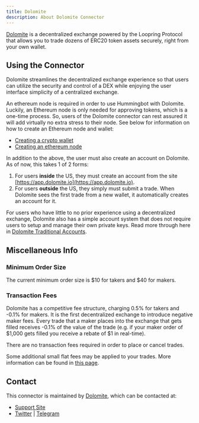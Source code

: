 ```yaml
---
title: Dolomite
description: About Dolomite Connector
---
```



[Dolomite](https://beta.dolomite.io/exchange) is a decentralized exchange powered by the Loopring Protocol that allows you to trade dozens of ERC20 token assets securely, right from your own wallet.

## Using the Connector

Dolomite streamlines the decentralized exchange experience so that users can utilize the security and control of a DEX while enjoying the user interface simplicity of a centralized exchange.

An ethereum node is required in order to use Hummingbot with Dolomite. Luckily, an Ethereum node is only needed for approving tokens, which is a one-time process. So, users of the Dolomite connector can rest assured it will add virtually no extra stress to their node. See below for information on how to create an Ethereum node and wallet:

- [Creating a crypto wallet](/operation/adv-command-ref/#setup-ethereum-wallet)
- [Creating an ethereum node](/operation/adv-command-ref/#setup-ethereum-nodes)

In addition to the above, the user must also create an account on Dolomite. As of now, this takes 1 of 2 forms:

1. For users **inside** the US, they must create an account from the site [https://app.dolomite.io](https://app.dolomite.io).
2. For users **outside** the US, they simply must submit a trade. When Dolomite sees the first trade from a new wallet, it automatically creates an account for it.

<Callout
  type="note"
  body="The above 2 criteria hold true for where _Hummingbot_ is running. For example, if you live _outside_ the US, but you are running Hummingbot from within the US in the cloud (IE AWS or Azure), you still must create an account. Please reach out to us if you face any problems doing so!"
/>

For users who have little to no prior experience using a decentralized exchange, Dolomite also has a simple account system that does not require users to setup and manage their own private keys. Read more through here in [Dolomite Traditional Accounts](https://dolomite.io/support/noncustodial-accounts).

## Miscellaneous Info

### Minimum Order Size

The current minimum order size is $10 for takers and $40 for makers.

### Transaction Fees

Dolomite has a competitive fee structure, charging 0.5% for takers and -0.1% for makers. It is the first decentralized exchange to introduce negative maker fees. Every trade that a maker places into the exchange that gets filled receives -0.1% of the value of the trade (e.g. if your maker order of $1,000 gets filled you receive a rebate of $1 in real-time).

There are no transaction fees required in order to place or cancel trades.

Some additional small flat fees may be applied to your trades. More information can be found in [this page](https://dolomite.io/support/fees).

## Contact

This connector is maintained by [Dolomite](https://beta.dolomite.io/), which can be contacted at:

- [Support Site](https://dolomite.io/support)
- [Twitter](https://twitter.com/dolomite_io?lang=en) | [Telegram](https://t.me/dolomite_official)
